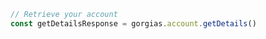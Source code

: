 ```typescript index.ts
// Retrieve your account
const getDetailsResponse = gorgias.account.getDetails()
```